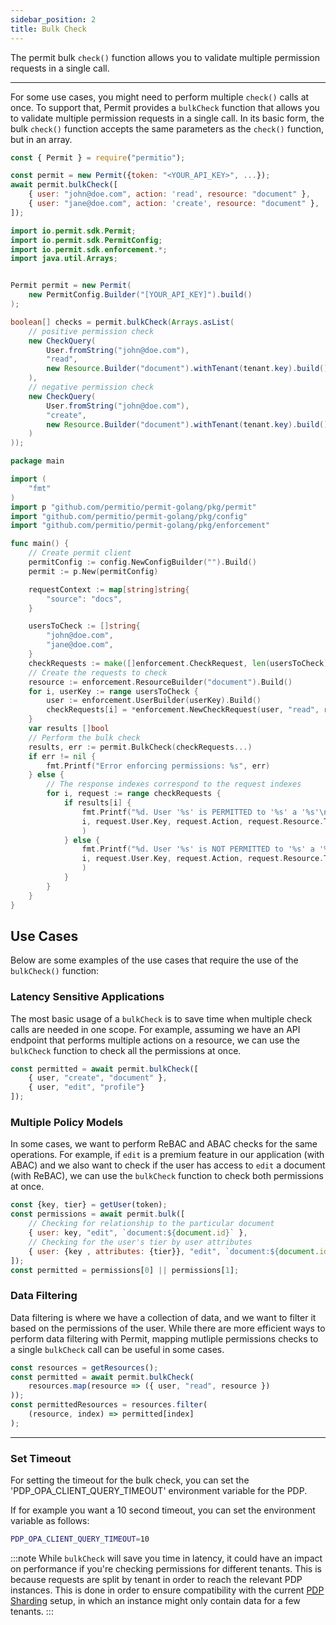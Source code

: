 ```yaml
---
sidebar_position: 2
title: Bulk Check
---
```



The permit bulk `check()` function allows you to validate multiple permission requests in a single call.

---

For some use cases, you might need to perform multiple `check()` calls at once.
To support that, Permit provides a `bulkCheck` function that allows you to validate multiple permission requests in a single call.
In its basic form, the bulk `check()` function accepts the same parameters as the `check()` function, but in an array.


<Tabs groupId="language">
<TabItem value="nodejs" label="Node.js">

```js
const { Permit } = require("permitio");

const permit = new Permit({token: "<YOUR_API_KEY>", ...});
await permit.bulkCheck([
    { user: "john@doe.com", action: 'read', resource: "document" },
    { user: "jane@doe.com", action: 'create', resource: "document" },
]);
```

</TabItem>
<TabItem value="java" label="Java">

```java
import io.permit.sdk.Permit;
import io.permit.sdk.PermitConfig;
import io.permit.sdk.enforcement.*;
import java.util.Arrays;


Permit permit = new Permit(
    new PermitConfig.Builder("[YOUR_API_KEY]").build()
);

boolean[] checks = permit.bulkCheck(Arrays.asList(
    // positive permission check
    new CheckQuery(
        User.fromString("john@doe.com"),
        "read",
        new Resource.Builder("document").withTenant(tenant.key).build()
    ),
    // negative permission check
    new CheckQuery(
        User.fromString("john@doe.com"),
        "create",
        new Resource.Builder("document").withTenant(tenant.key).build()
    )
));

```

</TabItem>
<TabItem value="golang" label="GoLang">

```go
package main

import (
    "fmt"
)
import p "github.com/permitio/permit-golang/pkg/permit"
import "github.com/permitio/permit-golang/pkg/config"
import "github.com/permitio/permit-golang/pkg/enforcement"

func main() {
    // Create permit client
    permitConfig := config.NewConfigBuilder("").Build()
    permit := p.New(permitConfig)

    requestContext := map[string]string{
        "source": "docs",
    }

    usersToCheck := []string{
        "john@doe.com",
        "jane@doe.com",
    }
    checkRequests := make([]enforcement.CheckRequest, len(usersToCheck))
    // Create the requests to check
    resource := enforcement.ResourceBuilder("document").Build()
    for i, userKey := range usersToCheck {
        user := enforcement.UserBuilder(userKey).Build()
        checkRequests[i] = *enforcement.NewCheckRequest(user, "read", resource, requestContext)
    }
    var results []bool
    // Perform the bulk check
    results, err := permit.BulkCheck(checkRequests...)
    if err != nil {
        fmt.Printf("Error enforcing permissions: %s", err)
    } else {
        // The response indexes correspond to the request indexes
        for i, request := range checkRequests {
            if results[i] {
                fmt.Printf("%d. User '%s' is PERMITTED to '%s' a '%s'\n",
                i, request.User.Key, request.Action, request.Resource.Type,
                )
            } else {
                fmt.Printf("%d. User '%s' is NOT PERMITTED to '%s' a '%s'\n",
                i, request.User.Key, request.Action, request.Resource.Type,
                )
            }
        }
    }
}
```

</TabItem>
</Tabs>

## Use Cases
Below are some examples of the use cases that require the use of the `bulkCheck()` function:

### Latency Sensitive Applications
The most basic usage of a `bulkCheck` is to save time when multiple check calls are needed in one scope.
For example, assuming we have an API endpoint that performs multiple actions on a resource, we can use the `bulkCheck` function to check all the permissions at once.

```js
const permitted = await permit.bulkCheck([
    { user, "create", "document" },
    { user, "edit", "profile"}
]);
```


### Multiple Policy Models
In some cases, we want to perform ReBAC and ABAC checks for the same operations.
For example, if `edit` is a premium feature in our application (with ABAC) and we also want to check if the user has access to `edit` a document (with ReBAC), we can use the `bulkCheck` function to check both permissions at once.

```js
const {key, tier} = getUser(token);
const permissions = await permit.bulk([
    // Checking for relationship to the particular document
    { user: key, "edit", `document:${document.id}` },
    // Checking for the user's tier by user attributes
    { user: {key , attributes: {tier}}, "edit", `document:${document.id}` }
]);
const permitted = permissions[0] || permissions[1];
```

### Data Filtering
Data filtering is where we have a collection of data, and we want to filter it based on the permissions of the user.
While there are more efficient ways to perform data filtering with Permit, mapping mutliple permissions checks to a single `bulkCheck` call can be useful in some cases.

```js
const resources = getResources();
const permitted = await permit.bulkCheck(
    resources.map(resource => ({ user, "read", resource })
));
const permittedResources = resources.filter(
    (resource, index) => permitted[index]
);
```

---
### Set Timeout
For setting the timeout for the bulk check, you can set the 'PDP_OPA_CLIENT_QUERY_TIMEOUT' environment variable for the PDP.

If for example you want a 10 second timeout, you can set the environment variable as follows:

```bash
PDP_OPA_CLIENT_QUERY_TIMEOUT=10
```


:::note
While `bulkCheck` will save you time in latency, it could have an impact on performance if you're checking permissions for different tenants.
This is because requests are split by tenant in order to reach the relevant PDP instances. This is done in order to ensure compatibility with the current [PDP Sharding](/how-to/manage-data/pdp-sharding) setup, in which an instance might only contain data for a few tenants.
:::
